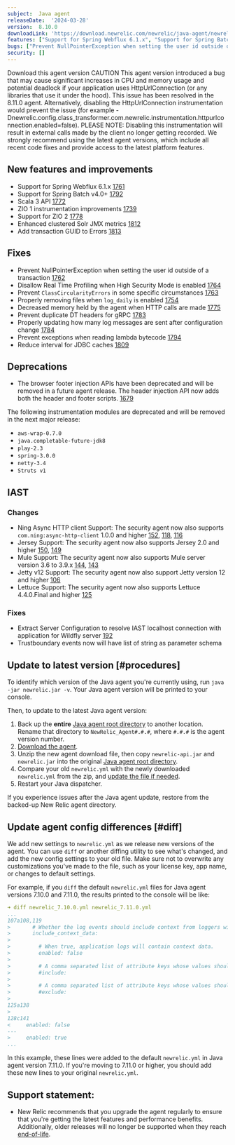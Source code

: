 ```yaml
---
subject:  Java agent
releaseDate:  '2024-03-28'
version:  8.10.0
downloadLink: 'https://download.newrelic.com/newrelic/java-agent/newrelic-agent/8.10.0/'
features: ["Support for Spring Webflux 6.1.x", "Support for Spring Batch v4.0+", "Scala 3 API", "Zio 1 instrumentation improvements", "Support for Zio 2", "Enhanced clustered Solr JMX metrics", "Add transaction GUID to Errors"]
bugs: ["Prevent NullPointerException when setting the user id outside of a transaction", "Disallow Real Time Profiling when High Security Mode is enabled", "Prevent ClassCircularityErrors in some specific circumstances", "Properly removing files when log_daily is enabled", "Decreased memory held by the agent when HTTP calls are made", "Prevent duplicate DT headers for gRPC", "Properly updating how many log messages are sent after configuration change", "Prevent exceptions when reading lambda bytecode", "Reduce interval for JDBC caches"]
security: []
---
```

<ButtonGroup>
  <ButtonLink
    role="button"
    to="https://download.newrelic.com/newrelic/java-agent/newrelic-agent/8.10.0/"
    variant="primary"
  >
    Download this agent version
  </ButtonLink>
</ButtonGroup>

<Callout variant="caution">
  CAUTION
  This agent version introduced a bug that may cause significant increases in CPU and memory usage and potential deadlock if your application uses HttpUrlConnection (or any libraries that use it under the hood). This issue has been resolved in the 8.11.0 agent. Alternatively, disabling the HttpUrlConnection instrumentation would prevent the issue (for example -Dnewrelic.config.class_transformer.com.newrelic.instrumentation.httpurlconnection.enabled=false).
  PLEASE NOTE: Disabling this instrumentation will result in external calls made by the client no longer getting recorded. We strongly recommend using the latest agent versions, which include all recent code fixes and provide access to the latest platform features.
</Callout>

## New features and improvements

- Support for Spring Webflux 6.1.x [1761](https://github.com/newrelic/newrelic-java-agent/pull/1761)
- Support for Spring Batch v4.0+ [1792](https://github.com/newrelic/newrelic-java-agent/pull/1792)
- Scala 3 API [1772](https://github.com/newrelic/newrelic-java-agent/pull/1772)
- ZIO 1 instrumentation improvements [1739](https://github.com/newrelic/newrelic-java-agent/pull/1739)
- Support for ZIO 2 [1778](https://github.com/newrelic/newrelic-java-agent/pull/1778)
- Enhanced clustered Solr JMX metrics [1812](https://github.com/newrelic/newrelic-java-agent/pull/1812)
- Add transaction GUID to Errors [1813](https://github.com/newrelic/newrelic-java-agent/pull/1813)


## Fixes

- Prevent NullPointerException when setting the user id outside of a transaction [1762](https://github.com/newrelic/newrelic-java-agent/pull/1762)
- Disallow Real Time Profiling when High Security Mode is enabled [1764](https://github.com/newrelic/newrelic-java-agent/pull/1764)
- Prevent `ClassCircularityErrors` in some specific circumstances [1763](https://github.com/newrelic/newrelic-java-agent/pull/1763)
- Properly removing files when `log_daily` is enabled [1754](https://github.com/newrelic/newrelic-java-agent/pull/1754)
- Decreased memory held by the agent when HTTP calls are made [1775](https://github.com/newrelic/newrelic-java-agent/pull/1775)
- Prevent duplicate DT headers for gRPC [1783](https://github.com/newrelic/newrelic-java-agent/pull/1783)
- Properly updating how many log messages are sent after configuration change [1784](https://github.com/newrelic/newrelic-java-agent/pull/1784)
- Prevent exceptions when reading lambda bytecode [1794](https://github.com/newrelic/newrelic-java-agent/pull/1794)
- Reduce interval for JDBC caches [1809](https://github.com/newrelic/newrelic-java-agent/pull/1809)


## Deprecations

- The browser footer injection APIs have been deprecated and will be removed in a future agent release. The header injection API now adds both the header and footer scripts. [1679](https://github.com/newrelic/newrelic-java-agent/pull/1679)

The following instrumentation modules are deprecated and will be removed in the next major release:

- `aws-wrap-0.7.0`
- `java.completable-future-jdk8`
- `play-2.3`
- `spring-3.0.0`
- `netty-3.4`
- `Struts v1`

## IAST

### Changes
- Ning Async HTTP client Support: The security agent now also supports `com.ning:async-http-client` 1.0.0 and higher [152](https://github.com/newrelic/csec-java-agent/pull/152), [118](https://github.com/newrelic/csec-java-agent/pull/118), [116](https://github.com/newrelic/csec-java-agent/pull/116)
- Jersey Support: The security agent now also supports Jersey 2.0 and higher [150](https://github.com/newrelic/csec-java-agent/pull/150), [149](https://github.com/newrelic/csec-java-agent/pull/149)
- Mule Support: The security agent now also supports Mule server version 3.6 to 3.9.x [144](https://github.com/newrelic/csec-java-agent/pull/144), [143](https://github.com/newrelic/csec-java-agent/pull/143)
- Jetty v12 Support: The security agent now also support Jetty version 12 and higher [106](https://github.com/newrelic/csec-java-agent/pull/106)
- Lettuce Support: The security agent now also supports Lettuce 4.4.0.Final and higher [125](https://github.com/newrelic/csec-java-agent/pull/125)

### Fixes
- Extract Server Configuration to resolve IAST localhost connection with application for Wildfly server [192](https://github.com/newrelic/csec-java-agent/pull/192)
- Trustboundary events now will have list of string as parameter schema


## Update to latest version [#procedures]

To identify which version of the Java agent you're currently using, run `java -jar newrelic.jar -v`. Your Java agent version will be printed to your console.

Then, to update to the latest Java agent version:

1. Back up the **entire** [Java agent root directory](/docs/agents/manage-apm-agents/troubleshooting/find-agent-root-directory#java-agent) to another location. Rename that directory to `NewRelic_Agent#.#.#`, where `#.#.#` is the agent version number.
2. [Download the agent](/docs/release-notes/agent-release-notes/java-release-notes).
3. Unzip the new agent download file, then copy `newrelic-api.jar` and `newrelic.jar` into the original [Java agent root directory](/docs/agents/manage-apm-agents/troubleshooting/find-agent-root-directory#java-agent).
4. Compare your old `newrelic.yml` with the newly downloaded `newrelic.yml` from the zip, and [update the file if needed](#diff).
5. Restart your Java dispatcher.

If you experience issues after the Java agent update, restore from the backed-up New Relic agent directory.

## Update agent config differences [#diff]

We add new settings to `newrelic.yml` as we release new versions of the agent. You can use `diff` or another diffing utility to see what's changed, and add the new config settings to your old file. Make sure not to overwrite any customizations you've made to the file, such as your license key, app name, or changes to default settings.

For example, if you `diff` the default `newrelic.yml` files for Java agent versions 7.10.0 and 7.11.0, the results printed to the console will be like:

```yaml
➜ diff newrelic_7.10.0.yml newrelic_7.11.0.yml
...
107a108,119
>       # Whether the log events should include context from loggers with support for that.
>       include_context_data:
>
>         # When true, application logs will contain context data.
>         enabled: false
>
>         # A comma separated list of attribute keys whose values should be sent to New Relic.
>         #include:
>
>         # A comma separated list of attribute keys whose values should not be sent to New Relic.
>         #exclude:
>
125a138
>
128c141
<     enabled: false
---
>     enabled: true
...
```

In this example, these lines were added to the default `newrelic.yml` in Java agent version 7.11.0. If you're moving to 7.11.0 or higher, you should add these new lines to your original `newrelic.yml`.

## Support statement:

* New Relic recommends that you upgrade the agent regularly to ensure that you're getting the latest features and performance benefits. Additionally, older releases will no longer be supported when they reach [end-of-life](https://docs.newrelic.com/docs/using-new-relic/cross-product-functions/install-configure/notification-changes-new-relic-saas-features-distributed-software/).
